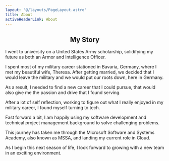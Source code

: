 ```yaml
---
layout: '@/layouts/PageLayout.astro'
title: About
activeHeaderLink: About
---
```


## <center>My Story</center>

I went to university on a United States Army scholarship, solidifying my future as both an Armor and Intelligence Officer.

I spent most of my military career stationed in Bavaria, Germany, where I met my beautiful wife, Theresa. After getting married, we decided that I would leave the military and we would put our roots down, here in Germany.

As a result, I needed to find a new career that I could pursue, that would also give me the passion and drive that I found serving.

After a lot of self reflection, working to figure out what I really enjoyed in my military career, I found myself turning to tech.

Fast forward a bit, I am happily using my software development and technical project management background to solve challenging problems.

This journey has taken me through the Microsoft Software and Systems Academy, also known as MSSA, and landing my current role in Cloud.

As I begin this next season of life, I look forward to growing with a new team in an exciting environment.

[//]: # ([//]: # &#40;import logo from '@/assets/logo.svg'&#41;)
[//]: # ()
[//]: # ([//]: # &#40;import { Image } from 'astro:assets'&#41;)
[//]: # ()
[//]: # (<Image alt="Pats Ecke logo, campside fire" src={logo} loading="eager" class="w-1/3 md:w-1/6 mx-auto" />)